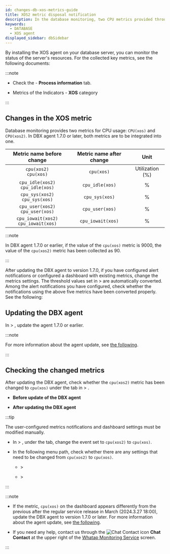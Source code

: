 ```yaml
---
id: changes-db-xos-metrics-guide
title: XOS2 metric disposal notification
description: In the database monitoring, two CPU metrics provided through the XOS agent are to be integrated and provided starting from DBX agent v1.7.0.
keywords:
  - DATABASE
  - XOS agent
displayed_sidebar: dbSidebar
---
```


By installing the XOS agent on your database server, you can monitor the status of the server's resources. For the collected key metrics, see the following documents:

:::note

- Check the <Link to="https://docs.whatap.io/postgresql/instance-monitoring#column-info" target="_blank"><Cmdname sid="instance_monitoring" /></Link> - <b>Process information</b> tab.

- Metrics of the <Link to="https://docs.whatap.io/postgresql/metrics-data-list" target="_blank">Indicators</Link> - <b>XOS</b> category

:::

## Changes in the XOS metric

Database monitoring provides two metrics for CPU usage: `CPU(xos)` and `CPU(xos2)`. In DBX agent 1.7.0 or later, both metrics are to be integrated into one.

|         Metric name before change        | Metric name after change |       Unit      |
| :--------------------------------------: | :----------------------: | :-------------: |
|        `cpu(xos2)`<br/>`cpu(xos)`        |        `cpu(xos)`        | Utilization (%) |
|   `cpu_idle(xos2)`<br/>`cpu_idle(xos)`   |      `cpu_idle(xos)`     |        %        |
|    `cpu_sys(xos2)`<br/>`cpu_sys(xos)`    |      `cpu_sys(xos)`      |        %        |
|   `cpu_user(xos2)`<br/>`cpu_user(xos)`   |      `cpu_user(xos)`     |        %        |
| `cpu_iowait(xos2)`<br/>`cpu_iowait(xos)` |     `cpu_iowait(xos)`    |        %        |

:::note

In DBX agent 1.7.0 or earlier, if the value of the `cpu(xos)` metric is 9000, the value of the `cpu(xos2)` metric has been collected as 90.

:::

After updating the DBX agent to version 1.7.0, if you have configured alert notifications or configured a dashboard with existing metrics, change the metrics settings. The threshold values set in <Cmdname sid="event_statistic" className="uitext" /> &gt; <Cmdname sid="event_setting" className="uitext" /> are automatically converted. Among the alert notifications you have configured, check whether the notifications using the above five metrics have been converted properly. See the following:

## Updating the DBX agent

In <Cmdname sid="management" className="uitext" /> &gt; <Cmdname sid="agent_update" className="uitext" />, update the agent 1.7.0 or earlier.

<ImgLang img='changes/refer-db-agent-update-170.png' desc='Update agent' />

:::note

For more information about the agent update, see [the following](../postgresql/agent-manage).

:::

## Checking the changed metrics

After updating the DBX agent, check whether the `cpu(xos2)` metric has been changed to `cpu(xos)` under the <Cmdname sid="database" className="uitext" /> tab in <Cmdname sid="event_statistic" className="uitext" /> &gt; <Cmdname sid="event_setting" className="uitext" />.

- **Before update of the DBX agent**

  <ImgLang img='changes/refer-db-alert-xos2.png' desc='Event configuration' />

- **After updating the DBX agent**

  <ImgLang img='changes/refer-db-alert-xos.png' desc='Event configuration' />

:::tip

The user-configured metrics notifications and dashboard settings must be modified manually.

- In <Cmdname sid="event_statistic" className="uitext" /> &gt; <Cmdname sid="event_setting" className="uitext" />, under the <Cmdname sid="metrics" className="uitext" /> tab, change the event set to <code>cpu(xos2)</code> to <code>cpu(xos)</code>.

- In the following menu path, check whether there are any settings that need to be changed from `cpu(xos2)` to `cpu(xos)`.

  - <Cmdname sid="dashboard" className="uitext" /> &gt; <Cmdname sid="instance_monitoring" className="uitext" />

  - <Cmdname sid="dashboard" className="uitext" /> &gt; <Cmdname sid="flexboard" className="uitext" />

:::

:::note

- If the metric, `cpu(xos)` on the dashboard appears differently from the previous after the regular service release in March (2024.3.27 18:00), update the DBX agent to version 1.7.0 or later. For more information about the agent update, see [the following](../postgresql/agent-manage).

- If you need any help, contact us through the ![Chat Contact icon](/img/ico-help.svg) **Chat Contact** at the upper right of the [Whatap Monitoring Service](https://service.whatap.io) screen.

:::

